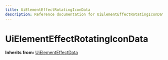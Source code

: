 ```yaml
---
title: UiElementEffectRotatingIconData
description: Reference documentation for UiElementEffectRotatingIconData meta class
---
```



# UiElementEffectRotatingIconData

**Inherits from:** [UiElementEffectData](/classes/uielementeffectdata)

<ClassDetails file="/db/classes/UiElementEffectRotatingIconData.4d66a7dea99b.json" />
